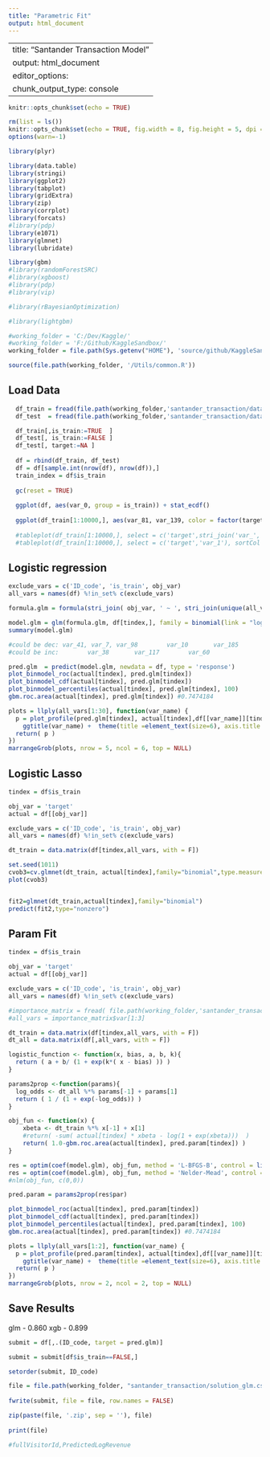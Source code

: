 ```yaml
---
title: "Parametric Fit"
output: html_document
---
```


---
title: "Santander Transaction Model"
output: html_document
editor_options: 
  chunk_output_type: console
---

```r
knitr::opts_chunk$set(echo = TRUE)

rm(list = ls())
knitr::opts_chunk$set(echo = TRUE, fig.width = 8, fig.height = 5, dpi = 240)
options(warn=-1)

library(plyr)

library(data.table)
library(stringi)
library(ggplot2)
library(tabplot)
library(gridExtra)
library(zip)
library(corrplot)
library(forcats)
#library(pdp)
library(e1071)
library(glmnet)
library(lubridate)

library(gbm)
#library(randomForestSRC)
#library(xgboost)
#library(pdp) 
#library(vip) 

#library(rBayesianOptimization)

#library(lightgbm)

#working_folder = 'C:/Dev/Kaggle/'
#working_folder = 'F:/Github/KaggleSandbox/'
working_folder = file.path(Sys.getenv("HOME"), 'source/github/KaggleSandbox/')

source(file.path(working_folder, '/Utils/common.R'))
```

## Load Data

```r

  df_train = fread(file.path(working_folder,'santander_transaction/data/train.csv'), check.names=T)#, nrows = 10000)
  df_test  = fread(file.path(working_folder,'santander_transaction/data/test.csv'),  check.names=T)#, nrows = 10000)

  df_train[,is_train:=TRUE  ]
  df_test[, is_train:=FALSE ]
  df_test[, target:=NA ]
  
  df = rbind(df_train, df_test)
  df = df[sample.int(nrow(df), nrow(df)),]
  train_index = df$is_train
  
  gc(reset = TRUE)
  
  ggplot(df, aes(var_0, group = is_train)) + stat_ecdf()
  
  ggplot(df_train[1:10000,], aes(var_81, var_139, color = factor(target) )) + geom_point(alpha = 0.2)
  
  #tableplot(df_train[1:10000,], select = c('target',stri_join('var_', seq(0, 10))), sortCol = 'var_0')
  #tableplot(df_train[1:10000,], select = c('target','var_1'), sortCol = 'var_0')
```

## Logistic regression

```r
exclude_vars = c('ID_code', 'is_train', obj_var)
all_vars = names(df) %!in_set% c(exclude_vars)

formula.glm = formula(stri_join( obj_var, ' ~ ', stri_join(unique(all_vars), collapse = ' + ')))

model.glm = glm(formula.glm, df[tindex,], family = binomial(link = "logit"))
summary(model.glm)

#could be dec: var_41, var_7, var_98        var_10       var_185
#could be inc:        var_38       var_117        var_60 

pred.glm  = predict(model.glm, newdata = df, type = 'response')
plot_binmodel_roc(actual[tindex], pred.glm[tindex])
plot_binmodel_cdf(actual[tindex], pred.glm[tindex])
plot_binmodel_percentiles(actual[tindex], pred.glm[tindex], 100)
gbm.roc.area(actual[tindex], pred.glm[tindex]) #0.7474184

plots = llply(all_vars[1:30], function(var_name) {
  p = plot_profile(pred.glm[tindex], actual[tindex],df[[var_name]][tindex], error_band = 'binom', bucket_count = 20) +
    ggtitle(var_name) +  theme(title =element_text(size=6), axis.title.y = element_blank()) 
  return( p )
})
marrangeGrob(plots, nrow = 5, ncol = 6, top = NULL)

```

## Logistic Lasso

```r

tindex = df$is_train

obj_var = 'target'
actual = df[[obj_var]]

exclude_vars = c('ID_code', 'is_train', obj_var)
all_vars = names(df) %!in_set% c(exclude_vars)

dt_train = data.matrix(df[tindex,all_vars, with = F])

set.seed(1011)
cvob3=cv.glmnet(dt_train, actual[tindex],family="binomial",type.measure="auc")
plot(cvob3)


fit2=glmnet(dt_train,actual[tindex],family="binomial")
predict(fit2,type="nonzero")
```


## Param Fit

```r
tindex = df$is_train

obj_var = 'target'
actual = df[[obj_var]]

exclude_vars = c('ID_code', 'is_train', obj_var)
all_vars = names(df) %!in_set% c(exclude_vars)

#importance_matrix = fread( file.path(working_folder,'santander_transaction/gbm.var_inf.d1.csv'))
#all_vars = importance_matrix$var[1:3]

dt_train = data.matrix(df[tindex,all_vars, with = F])
dt_all = data.matrix(df[,all_vars, with = F])

logistic_function <- function(x, bias, a, b, k){
  return ( a + b/ (1 + exp(k*( x - bias) )) )
}

params2prop <-function(params){
  log_odds <- dt_all %*% params[-1] + params[1]
  return ( 1 / (1 + exp(-log_odds)) )
}

obj_fun <- function(x) {
    xbeta <- dt_train %*% x[-1] + x[1]
    #return( -sum( actual[tindex] * xbeta - log(1 + exp(xbeta)))  )
    return( 1.0-gbm.roc.area(actual[tindex], pred.param[tindex]) )
}

res = optim(coef(model.glm), obj_fun, method = 'L-BFGS-B', control = list(trace = TRUE))
res = optim(coef(model.glm), obj_fun, method = 'Nelder-Mead', control = list(trace = TRUE, maxit =  100))
#nlm(obj_fun, c(0,0))

pred.param = params2prop(res$par)

plot_binmodel_roc(actual[tindex], pred.param[tindex])
plot_binmodel_cdf(actual[tindex], pred.param[tindex])
plot_binmodel_percentiles(actual[tindex], pred.param[tindex], 100)
gbm.roc.area(actual[tindex], pred.param[tindex]) #0.7474184

plots = llply(all_vars[1:2], function(var_name) {
  p = plot_profile(pred.param[tindex], actual[tindex],df[[var_name]][tindex], error_band = 'binom', bucket_count = 20) +
    ggtitle(var_name) +  theme(title =element_text(size=6), axis.title.y = element_blank()) 
  return( p )
})
marrangeGrob(plots, nrow = 2, ncol = 2, top = NULL)

```


## Save Results
glm - 0.860
xgb - 0.899

```r

submit = df[,.(ID_code, target = pred.glm)]

submit = submit[df$is_train==FALSE,]

setorder(submit, ID_code)

file = file.path(working_folder, "santander_transaction/solution_glm.csv")
  
fwrite(submit, file = file, row.names = FALSE)

zip(paste(file, '.zip', sep = ''), file)
  
print(file)

#fullVisitorId,PredictedLogRevenue

```